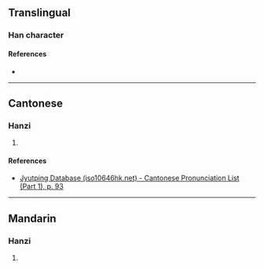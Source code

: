 {{character info/new}}
==Translingual==

===Han character===
{{Han char|rn=38|rad=女|as=07|sn=10|four=|canj=VJRU|ids=⿰女克}}

====References====
* {{Han ref|kx=0262.100|dkj=06298|hdz=21049.140|uh=5A14|ud=23060}}

----

==Cantonese==

===Hanzi===
{{yue-hanzi|jyut=[[hak1]]|y=hak1}}

# {{defn|lang=yue|sort=女07}}

====References====
* [http://www.iso10646hk.net/jp/document/download.jsp Jyutping Database (iso10646hk.net) - Cantonese Pronunciation List (Part 1), p. 93]

----

==Mandarin==

===Hanzi===
{{cmn-hanzi|pin=[[kè]] ([[ke4]])|wg=k'o<sup>4</sup>}}

# {{defn|lang=cmn|sort=女07}}